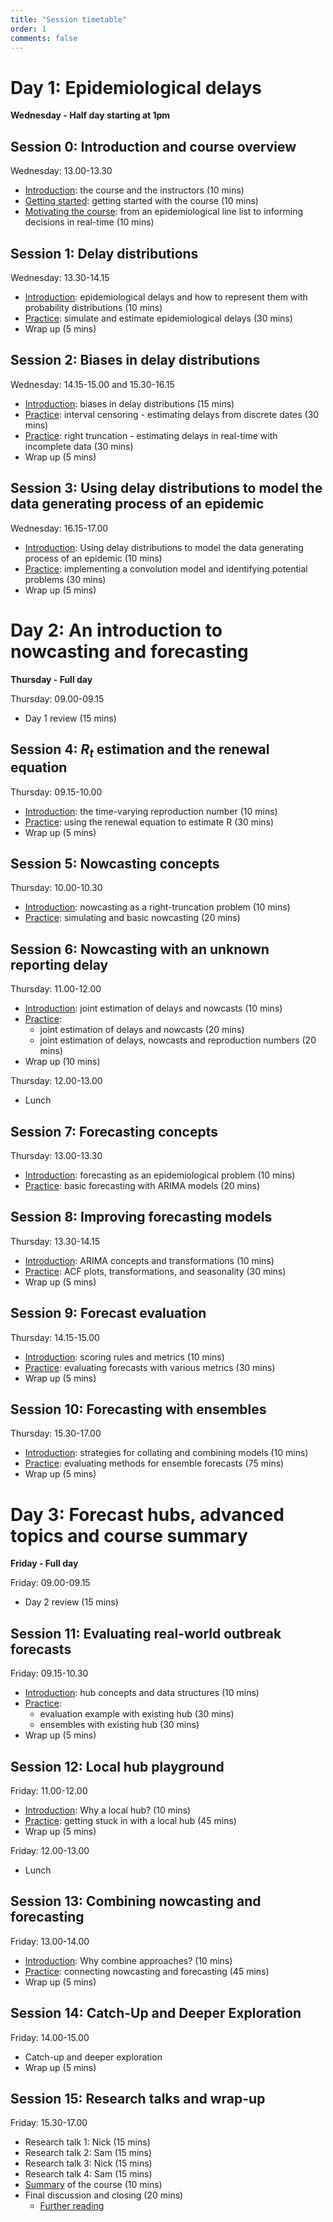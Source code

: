 ```yaml
---
title: "Session timetable"
order: 1
comments: false
---
```


# Day 1: Epidemiological delays

**Wednesday - Half day starting at 1pm**

## Session 0: Introduction and course overview

Wednesday: 13.00-13.30

-   [Introduction](../sessions/slides/introduction-to-the-course-and-the-instructors): the course and the instructors (10 mins)
-   [Getting started](../sessions/slides/getting-started): getting started with the course (10 mins)
-   [Motivating the course](../sessions/slides/from-line-list-to-decisions): from an epidemiological line list to informing decisions in real-time (10 mins)

## Session 1: Delay distributions

Wednesday: 13.30-14.15

-   [Introduction](../sessions/slides/introduction-to-epidemiological-delays): epidemiological delays and how to represent them with probability distributions (10 mins)
-   [Practice](../sessions/delay-distributions): simulate and estimate epidemiological delays (30 mins)
-   Wrap up (5 mins)

## Session 2: Biases in delay distributions

Wednesday: 14.15-15.00 and 15.30-16.15

-   [Introduction](../sessions/slides/introduction-to-biases-in-epidemiological-delays): biases in delay distributions (15 mins)
-   [Practice](../sessions/biases-in-delay-distributions): interval censoring - estimating delays from discrete dates (30 mins)
-   [Practice](../sessions/biases-in-delay-distributions): right truncation - estimating delays in real-time with incomplete data (30 mins)
-   Wrap up (5 mins)

## Session 3: Using delay distributions to model the data generating process of an epidemic

Wednesday: 16.15-17.00

-   [Introduction](../sessions/slides/convolutions): Using delay distributions to model the data generating process of an epidemic (10 mins)
-   [Practice](../sessions/using-delay-distributions-to-model-the-data-generating-process-of-an-epidemic): implementing a convolution model and identifying potential problems (30 mins)
-   Wrap up (5 mins)

# Day 2: An introduction to nowcasting and forecasting

**Thursday - Full day**

Thursday: 09.00-09.15

-   Day 1 review (15 mins)

## Session 4: $R_t$ estimation and the renewal equation

Thursday: 09.15-10.00

-   [Introduction](../sessions/slides/introduction-to-reproduction-number): the time-varying reproduction number (10 mins)
-   [Practice](../sessions/R-estimation-and-the-renewal-equation): using the renewal equation to estimate R (30 mins)
-   Wrap up (5 mins)

## Session 5: Nowcasting concepts

Thursday: 10.00-10.30

-   [Introduction](../sessions/slides/introduction-to-nowcasting): nowcasting as a right-truncation problem (10 mins)
-   [Practice](../sessions/nowcasting): simulating and basic nowcasting (20 mins)

## Session 6: Nowcasting with an unknown reporting delay

Thursday: 11.00-12.00

-   [Introduction](../sessions/slides/introduction-to-joint-estimation-of-nowcasting-and-reporting-delays): joint estimation of delays and nowcasts (10 mins)
-   [Practice](../sessions/joint-nowcasting):
    -   joint estimation of delays and nowcasts (20 mins)
    -   joint estimation of delays, nowcasts and reproduction numbers (20 mins)
-   Wrap up (10 mins)

Thursday: 12.00-13.00

-   Lunch

## Session 7: Forecasting concepts

Thursday: 13.00-13.30

-   [Introduction](../sessions/slides/introduction-to-forecasting): forecasting as an epidemiological problem (10 mins)
-   [Practice](../sessions/forecasting-concepts): basic forecasting with ARIMA models (20 mins)

## Session 8: Improving forecasting models

Thursday: 13.30-14.15

-   [Introduction](../sessions/slides/improving-forecasting-models): ARIMA concepts and transformations (10 mins)
-   [Practice](../sessions/improving-forecasting-models): ACF plots, transformations, and seasonality (30 mins)
-   Wrap up (5 mins)

## Session 9: Forecast evaluation

Thursday: 14.15-15.00

-   [Introduction](../sessions/slides/forecast-evaluation): scoring rules and metrics (10 mins)
-   [Practice](../sessions/forecast-evaluation): evaluating forecasts with various metrics (30 mins)
-   Wrap up (5 mins)

## Session 10: Forecasting with ensembles

Thursday: 15.30-17.00

-   [Introduction](../sessions/slides/introduction-to-ensembles): strategies for collating and combining models (10 mins)
-   [Practice](../sessions/forecast-ensembles): evaluating methods for ensemble forecasts (75 mins)
-   Wrap up (5 mins)

# Day 3: Forecast hubs, advanced topics and course summary

**Friday - Full day**

Friday: 09.00-09.15

-   Day 2 review (15 mins)

## Session 11: Evaluating real-world outbreak forecasts

Friday: 09.15-10.30

-   [Introduction](../sessions/slides/forecast-hubs): hub concepts and data structures (10 mins)
-   [Practice](../sessions/forecast-hubs):
    -   evaluation example with existing hub (30 mins)
    -   ensembles with existing hub (30 mins)
-   Wrap up (5 mins)

## Session 12: Local hub playground

Friday: 11.00-12.00

-   [Introduction](../sessions/slides/hub-playground): Why a local hub? (10 mins)
-   [Practice](../sessions/hub-playground): getting stuck in with a local hub (45 mins)
-   Wrap up (5 mins)

Friday: 12.00-13.00

-   Lunch

## Session 13: Combining nowcasting and forecasting

Friday: 13.00-14.00

-   [Introduction](../sessions/slides/forecasting-nowcasting): Why combine approaches? (10 mins)
-   [Practice](../sessions/forecasting-nowcasting): connecting nowcasting and forecasting (45 mins)
-   Wrap up (5 mins)

## Session 14: Catch-Up and Deeper Exploration

Friday: 14.00-15.00

-   Catch-up and deeper exploration
-   Wrap up (5 mins)

## Session 15: Research talks and wrap-up

Friday: 15.30-17.00

-   Research talk 1: Nick (15 mins)
-   Research talk 2: Sam (15 mins)
-   Research talk 3: Nick (15 mins)
-   Research talk 4: Sam (15 mins)
-   [Summary](../sessions/slides/closing) of the course (10 mins)
-   Final discussion and closing (20 mins)
    -   [Further reading](../sessions/end-of-course-summary-and-discussion)
